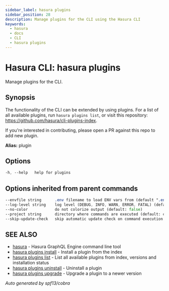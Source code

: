 ```yaml
---
sidebar_label: hasura plugins
sidebar_position: 28
description: Manage plugins for the CLI using the Hasura CLI
keywords:
  - hasura
  - docs
  - CLI
  - hasura plugins
---
```


# Hasura CLI: hasura plugins

Manage plugins for the CLI.

## Synopsis

The functionality of the CLI can be extended by using plugins. For a list of all available plugins, run ``hasura plugins list``, or visit this repository: https://github.com/hasura/cli-plugins-index.

If you're interested in contributing, please open a PR against this repo to add new plugin.

**Alias:** plugin

## Options

```sass
-h, --help   help for plugins
```

## Options inherited from parent commands

```sass
--envfile string      .env filename to load ENV vars from (default ".env")
--log-level string    log level (DEBUG, INFO, WARN, ERROR, FATAL) (default "INFO")
--no-color            do not colorize output (default: false)
--project string      directory where commands are executed (default: current dir)
--skip-update-check   skip automatic update check on command execution
```

## SEE ALSO

- [hasura](/hasura-cli/commands/hasura.mdx) - Hasura GraphQL Engine command line tool
- [hasura plugins install](/hasura-cli/commands/hasura_plugins_install.mdx) - Install a plugin from the index
- [hasura plugins list](/hasura-cli/commands/hasura_plugins_list.mdx) - List all available plugins from index, versions and installation status
- [hasura plugins uninstall](/hasura-cli/commands/hasura_plugins_uninstall.mdx) - Uninstall a plugin
- [hasura plugins upgrade](/hasura-cli/commands/hasura_plugins_upgrade.mdx) - Upgrade a plugin to a newer version

_Auto generated by spf13/cobra_
